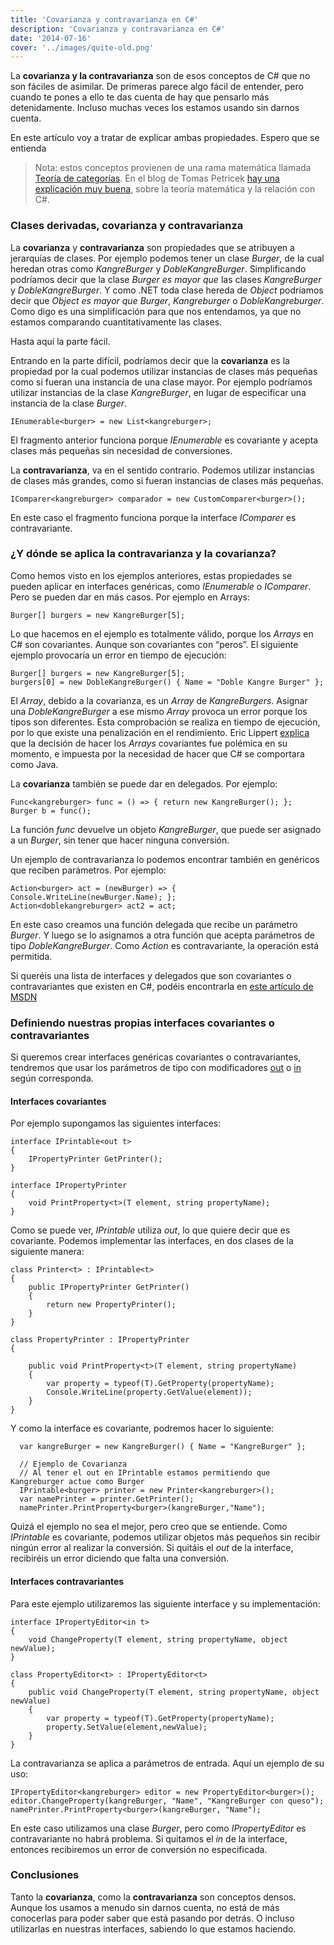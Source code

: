 ```yaml
---
title: 'Covarianza y contravarianza en C#'
description: 'Covarianza y contravarianza en C#'
date: '2014-07-16'
cover: '../images/quite-old.png'
---
```


<p>La <strong>covarianza y la contravarianza</strong> son de esos conceptos de C# que no son fáciles de asimilar. De primeras parece algo fácil de entender, pero cuando te pones a ello te das cuenta de hay que pensarlo más detenidamente. Incluso muchas veces los estamos usando sin darnos cuenta.</p>

<p>En este artículo voy a tratar de explicar ambas propiedades. Espero que se entienda</p>

<blockquote>
  <p>Nota: estos conceptos provienen de una rama matemática llamada <a href="http://es.wikipedia.org/wiki/Teor%C3%ADa_de_categor%C3%ADas">Teoría de categorías</a>. En el blog de  Tomas Petricek <a href="http://tomasp.net/blog/variance-explained.aspx/">hay una explicación muy buena</a>, sobre la teoría matemática y la relación con C#.</p>
</blockquote>

<h3>Clases derivadas, covarianza y contravarianza</h3>

<p>La <strong>covarianza</strong> y <strong>contravarianza</strong> son propiedades que se atribuyen a jerarquías de clases. Por ejemplo podemos tener un clase <em>Burger</em>, de la cual heredan otras como <em>KangreBurger</em> y <em>DobleKangreBurger</em>. Simplificando podríamos decir que la clase <em>Burger es mayor que</em> las clases <em>KangreBurger</em> y <em>DobleKangreBurger</em>. Y como .NET toda clase hereda de <em>Object</em> podríamos decir que <em>Object es mayor que Burger</em>, <em>Kangreburger</em> o <em>DobleKangreburger</em>. Como digo es una simplificación para que nos entendamos, ya que no estamos comparando cuantitativamente las clases.</p>

<p>Hasta aquí la parte fácil.</p>

<p>Entrando en la parte difícil, podríamos decir que la <strong>covarianza</strong> es la propiedad por la cual podemos utilizar instancias de clases más pequeñas como si fueran una instancia de una clase mayor. Por ejemplo podríamos utilizar instancias de la clase <em>KangreBurger</em>, en lugar de especificar una instancia de la clase <em>Burger</em>.</p>

<pre><code>IEnumerable&lt;burger&gt; = new List&lt;kangreburger&gt;;
</code></pre>

<p>El fragmento anterior funciona porque <em>IEnumerable</em> es covariante y acepta clases más pequeñas sin necesidad de conversiones.</p>

<p>La <strong>contravarianza</strong>, va en el sentido contrario. Podemos utilizar instancias de clases más grandes, como si fueran instancias de clases más pequeñas.</p>

<pre><code>IComparer&lt;kangreburger&gt; comparador = new CustomComparer&lt;burger&gt;();
</code></pre>

<p>En este caso el fragmento funciona porque la interface <em>IComparer</em> es contravariante.</p>

<h3>¿Y dónde se aplica la contravarianza y la covarianza?</h3>

<p>Como hemos visto en los ejemplos anteriores, estas propiedades se pueden aplicar en interfaces genéricas, como <em>IEnumerable</em> o <em>IComparer</em>. Pero se pueden dar en más casos. Por ejemplo en Arrays:</p>

<pre><code>Burger[] burgers = new KangreBurger[5];
</code></pre>

<p>Lo que hacemos en el ejemplo es totalmente válido, porque los <em>Arrays</em> en C# son covariantes. Aunque son covariantes con &ldquo;peros&rdquo;. El siguiente ejemplo provocaría un error en tiempo de ejecución:</p>

<pre><code>Burger[] burgers = new KangreBurger[5];
burgers[0] = new DobleKangreBurger() { Name = "Doble Kangre Burger" };
</code></pre>

<p>El <em>Array</em>, debido a la covarianza, es un <em>Array</em> de <em>KangreBurgers</em>. Asignar una <em>DobleKangreBurger</em> a ese mismo <em>Array</em> provoca un error porque los tipos son diferentes. Esta comprobación se realiza en tiempo de ejecución, por lo que existe una penalización en el rendimiento. Eric Lippert <a href="http://blogs.msdn.com/b/ericlippert/archive/2007/10/17/covariance-and-contravariance-in-c-part-two-array-covariance.aspx">explica</a> que la decisión de hacer los <em>Arrays</em> covariantes fue polémica en su momento, e impuesta por la necesidad de hacer que C# se comportara como Java.</p>

<p>La <strong>covarianza</strong> también se puede dar en delegados. Por ejemplo:</p>

<pre><code>Func&lt;kangreburger&gt; func = () =&gt; { return new KangreBurger(); };
Burger b = func();
</code></pre>

<p>La función <em>func</em> devuelve un objeto <em>KangreBurger</em>, que puede ser asignado a un <em>Burger</em>, sin tener que hacer ninguna conversión.</p>

<p>Un ejemplo de contravarianza lo podemos encontrar también en genéricos que reciben parámetros. Por ejemplo:</p>

<pre><code>Action&lt;burger&gt; act = (newBurger) =&gt; { Console.WriteLine(newBurger.Name); };
Action&lt;doblekangreburger&gt; act2 = act;
</code></pre>

<p>En este caso creamos una función delegada que recibe un parámetro <em>Burger</em>. Y luego se lo asignamos a otra función que acepta parámetros de tipo <em>DobleKangreBurger</em>. Como <em>Action<t></t></em> es contravariante, la operación está permitida.</p>

<p>Si queréis una lista de interfaces y delegados que son covariantes o contravariantes que existen en C#, podéis encontrarla en <a href="http://msdn.microsoft.com/es-es/library/dd799517%28v=vs.110%29.aspx#InterfaceCovariantTypeParameters">este artículo de MSDN</a></p>

<h3>Definiendo nuestras propias interfaces covariantes o contravariantes</h3>

<p>Si queremos crear interfaces genéricas covariantes o contravariantes, tendremos que usar los parámetros de tipo con modificadores <a href="http://msdn.microsoft.com/en-us/library/dd469487.aspx">out</a> o <a href="http://msdn.microsoft.com/en-us/library/dd469484.aspx">in</a> según corresponda.</p>

<h4>Interfaces covariantes</h4>

<p>Por ejemplo supongamos las siguientes interfaces:</p>

<pre><code>interface IPrintable&lt;out t&gt;
{
    IPropertyPrinter GetPrinter();
}

interface IPropertyPrinter 
{
    void PrintProperty&lt;t&gt;(T element, string propertyName);
}
</code></pre>

<p>Como se puede ver, <em>IPrintable</em> utiliza <em>out</em>, lo que quiere decir que es covariante. Podemos implementar las interfaces, en dos clases de la siguiente manera:</p>

<pre><code>class Printer&lt;t&gt; : IPrintable&lt;t&gt;
{
    public IPropertyPrinter GetPrinter()
    {
        return new PropertyPrinter();
    }
}

class PropertyPrinter : IPropertyPrinter 
{

    public void PrintProperty&lt;t&gt;(T element, string propertyName)
    {
        var property = typeof(T).GetProperty(propertyName);
        Console.WriteLine(property.GetValue(element));
    }
}
</code></pre>

<p>Y como la interface es covariante, podremos hacer lo siguiente:</p>

<pre><code>  var kangreBurger = new KangreBurger() { Name = "KangreBurger" };

  // Ejemplo de Covarianza
  // Al tener el out en IPrintable estamos permitiendo que Kangreburger actue como Burger
  IPrintable&lt;burger&gt; printer = new Printer&lt;kangreburger&gt;();
  var namePrinter = printer.GetPrinter();            
  namePrinter.PrintProperty&lt;burger&gt;(kangreBurger,"Name");
</code></pre>

<p>Quizá el ejemplo no sea el mejor, pero creo que se entiende. Como <em>IPrintable</em> es covariante, podemos utilizar objetos más pequeños sin recibir ningún error al realizar la conversión. Si quitáis el <em>out</em> de la interface, recibiréis un error diciendo que falta una conversión.</p>

<h4>Interfaces contravariantes</h4>

<p>Para este ejemplo utilizaremos las siguiente interface y su implementación:</p>

<pre><code>interface IPropertyEditor&lt;in t&gt;
{
    void ChangeProperty(T element, string propertyName, object newValue);
}

class PropertyEditor&lt;t&gt; : IPropertyEditor&lt;t&gt;
{
    public void ChangeProperty(T element, string propertyName, object newValue)
    {
        var property = typeof(T).GetProperty(propertyName);
        property.SetValue(element,newValue);
    }
}
</code></pre>

<p>La contravarianza se aplica a parámetros de entrada. Aquí un ejemplo de su uso:</p>

<pre><code>IPropertyEditor&lt;kangreburger&gt; editor = new PropertyEditor&lt;burger&gt;();
editor.ChangeProperty(kangreBurger, "Name", "KangreBurger con queso");
namePrinter.PrintProperty&lt;burger&gt;(kangreBurger, "Name");
</code></pre>

<p>En este caso utilizamos una clase <em>Burger</em>, pero como <em>IPropertyEditor</em> es contravariante no habrá problema. Si quitamos el <em>in</em> de la interface, entonces recibiremos un error de conversión no especificada.</p>

<h3>Conclusiones</h3>

<p>Tanto la <strong>covarianza</strong>, como la <strong>contravarianza</strong> son conceptos densos. Aunque los usamos a menudo sin darnos cuenta, no está de más conocerlas para poder saber que está pasando por detrás. O incluso utilizarlas en nuestras interfaces, sabiendo lo que estamos haciendo.</p>